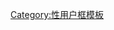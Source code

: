 {{Userbox
  |id=直
  |id-c=#CCCCFF
  |info=這個用戶自認是'''[[直同志]]'''。<br>（對[[同性戀]]友善的[[異性戀]]）
  |info-c=#fcf5ff
  |info-s=10
  |border-c=#333399
}}<includeonly>[[Category:直同志使用者|{{PAGENAME}}]]</includeonly>
<noinclude>[[Category:性用户框模板]]</noinclude>